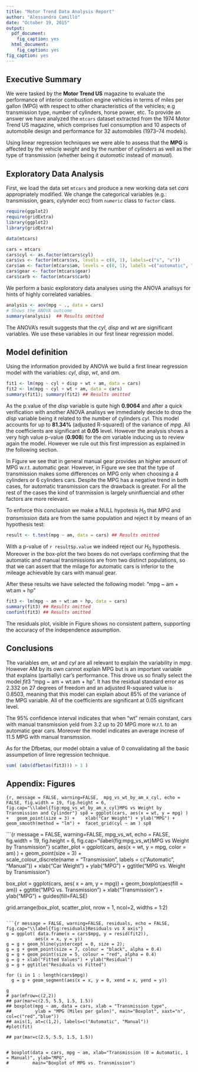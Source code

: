 ```yaml
---
title: "Motor Trend Data Analysis Report"
author: "Alessandro Camillò"
date: "October 19, 2015"
output:
  pdf_document: 
    fig_caption: yes
  html_document:
    fig_caption: yes
fig_caption: yes
---
```


## Executive Summary
We were tasked by the **Motor Trend US** magazine to evaluate the performance of interior combustion engine vehicles in terms of miles per gallon (MPG) with respect to other characteristics of the vehicles; e.g transmission type, number of cylinders, horse power, etc.
To provide an answer we have analyzed the `mtcars` dataset extracted from the 1974 Motor Trend US magazine, which comprises fuel consumption and 10 aspects of automobile design and performance for 32 automobiles (1973–74 models).

Using linear regression techniques we were able to assess that the **MPG** is  affected by the vehicle $weight$ and by the number of $cylinders$ as well as the type of transmission (whether being it $automatic$ instead of $manual$). \footnote{All the project code is available online at https://github.com/acamillo/Coursera-Regression-Models}

## Exploratory Data Analysis  
First, we load the data set `mtcars` and produce a new working data set $cars$ appropriately modified. We change the categorical
variables (e.g.: transmission, gears, cylynder ecc) from `numeric` class to `factor` class.   
```r
require(ggplot2)
require(gridExtra)
library(ggplot2)
library(gridExtra)

data(mtcars)
``` 

```r
cars = mtcars
cars$cyl <- as.factor(mtcars$cyl)
cars$vs <- factor(mtcars$vs, levels = c(0, 1), labels=c("s", "v"))
cars$am <- factor(mtcars$am, levels = c(0, 1), labels =c("automatic", "manual"))
cars$gear <- factor(mtcars$gear)
cars$carb <- factor(mtcars$carb)
```   
We perform a basic exploratory data analyses using the ANOVA analisys for hints of highly correlated variables.
```r
analysis <- aov(mpg ~ ., data = cars)
# Shows the ANOVA outcome
summary(analysis)  ## Results omitted
```
The ANOVA's result suggests that the $cyl$, $disp$ and $wt$ are significant variables. We use these variables in our first linear regression model.

## Model definition
Using the information provided by ANOVA we build a first linear regression model with the variables: $cyl$, $disp$, $wt$, and $am$.
```r
fit1 <- lm(mpg ~ cyl + disp + wt + am, data = cars)
fit2 <- lm(mpg ~ cyl + wt + am, data = cars)
summary(fit1); summary(fit2) ## Results omitted
```
As the  p.value of the $disp$ variable is quite high **0.9064** and  after a quick verification with another ANOVA analisys we immediately decide to drop the $disp$ variable being it related to the number of cylinders $cyl$.
This model accounts for up to **81.34%** (adjusted R-squared) of the variance of $mpg$. All the coefficients are significant at **0.05** level. However the analysis shows a very high value p-value (**0.908**) for the $am$ variable inducing us to review again the model. However we rule out this first impression as explained in the following section.

In Figure \ref{fig:mpg_vs_wt} we see that in general manual gear provides an higher amount of MPG w.r.t. automatic gear. 
However, in Figure \ref{fig:mpg_vs_wt_by_am_x_cyl} we see that the type of transmission makes some differences on MPG only when choosing a $4$ cylinders or $6$ cylinders cars. Despite the MPG has a negative trend in both cases, for automatic transmission cars the drawback is greater. For all the rest of the cases the kind of tranmission is largely uninfluencial and other factors are more relevant.

To enforce this conclusion we make a NULL hypotesis $H_0$ that  $MPG$ and $transmission$ data are from the same population and reject it by means of an hypothesis test:
```r
result <- t.test(mpg ~ am, data = cars) ## Results omitted
```
With a p-value of `r result$p.value` we indeed reject our $H_0$ hypothesis. Moreover in the box-plot the two boxes do not overlaps confirming that the automatic and manual transmissions are from two distinct populations, so that we can assert that the milage for automatic cars is inferior to the mileage achievable by cars with manual gear.

After these results we have selected the following model: "mpg ~ am + wt:am + hp"
```r
fit3 <- lm(mpg ~ am + wt:am + hp, data = cars)
summary(fit3) ## Results omitted
confint(fit3) ## Results omitted
```
The residuals plot, visible in Figure \ref{fig:residuals} shows no consistent pattern, supporting the accuracy of the independence assumption.

## Conclusions
The variables $am$, $wt$ and $cyl$ are all relevant to explain the variability in $mpg$. However  AM by its own cannot explain MPG but is an important variable that explains (partially) car's performance.
This drove us so finally select the model $fit3$  "mpg ~ am + wt:am + hp". It has the residual standard error as 2.332 on 27 degrees of freedom and an adjusted R-squared value is 0.8503, meaning that this model can explain about 85% of the variance of the MPG variable. All of the coefficients are significant at 0.05 significant level.    

The $95\%$ confidence interval indicates that when "wt"  remain constant, cars with manual transmission yeld from 3.2 up to 20 MPG more w.r.t. to an automatic gear cars. Moreover the model indicates an average increse of 11.5 MPG with manual transmssion.  

As for the Dfbetas, our model obtain a value of $0$ convalidating all the basic assumpetion of linre regression technique.  
```r
sum( (abs(dfbetas(fit3))) > 1 )
```  

\newpage

## Appendix: Figures  

```{r, message = FALSE, warning=FALSE,  mpg_vs_wt_by_am_x_cyl, echo = FALSE, fig.width = 19, fig.height = 6, fig.cap="\\label{fig:mpg_vs_wt_by_am_x_cyl}MPG vs Weight by Transmission and Cylinder"}
sp8 = ggplot(cars, aes(x = wt, y = mpg) ) + 
 geom_point(size = 3) +  
 xlab("Car Weight") + ylab("MPG") + 
 geom_smooth(method = "lm") +
 facet_grid(cyl ~ am )
sp8
```

```{r message = FALSE, warning=FALSE, mpg_vs_wt, echo = FALSE, fig.width = 19, fig.height = 6, fig.cap="\\label{fig:mpg_vs_wt}MPG vs Weight by Transmission"}
scatter_plot = ggplot(cars, aes(x = wt, y = mpg, color = am) ) + 
  geom_point(size = 3) +  
  scale_colour_discrete(name = "Transmission", labels = c("Automatic", "Manual")) + 
  xlab("Car Weight") + ylab("MPG") + 
  ggtitle("MPG vs. Weight by Transmission")

box_plot =  ggplot(cars, aes( x = am, y = mpg)) +
     geom_boxplot(aes(fill = am)) +
     ggtitle("MPG vs. Transmission") +
     xlab("Transmission") + ylab("MPG") +
     guides(fill=FALSE)

grid.arrange(box_plot, scatter_plot, nrow = 1, ncol=2, widths = 1:2)
```

```{r message = FALSE, warning=FALSE, residuals, echo = FALSE, fig.cap="\\label{fig:residuals}Residuals vs X axis"}
g = ggplot( data.frame(x = cars$mpg, y = resid(fit2)),
           aes(x = x, y = y))
g = g + geom_hline(yintercept = 0, size = 2); 
g = g + geom_point(size = 7, colour = "black", alpha = 0.4)
g = g + geom_point(size = 5, colour = "red", alpha = 0.4)
g = g + xlab("Fitted Values") + ylab("Residual") 
g = g + ggtitle("Residuals vs Fitted")

for (i in 1 : length(cars$mpg)) 
  g = g + geom_segment(aes(x = x, y = 0, xend = x, yend = y))

g
# par(mfrow=c(2,2))
## par(mar=c(2.5, 5.5, 1.5, 1.5))
## boxplot(mpg ~ am, data = cars, xlab = "Transmission type", 
##         ylab = "MPG (Miles per galon)", main="Boxplot", xaxt="n", col=c("red","blue"))
## axis(1, at=c(1,2), labels=c("Automatic", "Manual"))
#plot(fit)

## par(mar=c(2.5, 5.5, 1.5, 1.5))


# boxplot(data = cars, mpg ~ am, xlab="Transmission (0 = Automatic, 1 = Manual)", ylab="MPG",
#         main="Boxplot of MPG vs. Transmission")
```